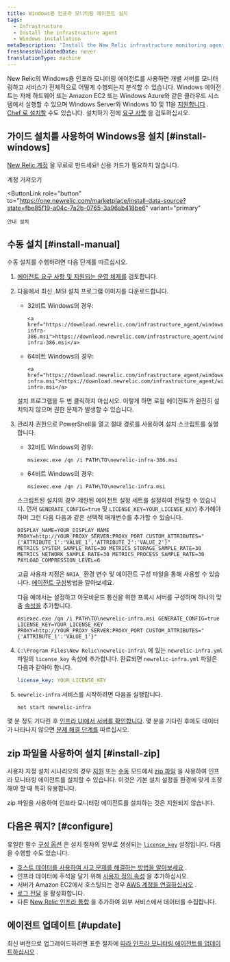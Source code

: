 ```yaml
---
title: Windows용 인프라 모니터링 에이전트 설치
tags:
  - Infrastructure
  - Install the infrastructure agent
  - Windows installation
metaDescription: 'Install the New Relic infrastructure monitoring agent for Windows with a simple headless MSI, and do basic configuration.'
freshnessValidatedDate: never
translationType: machine
---
```


New Relic의 Windows용 인프라 모니터링 에이전트를 사용하면 개별 서버를 모니터링하고 서비스가 전체적으로 어떻게 수행되는지 분석할 수 있습니다. Windows 에이전트는 자체 하드웨어 또는 Amazon EC2 또는 Windows Azure와 같은 클라우드 시스템에서 실행할 수 있으며 Windows Server와 Windows 10 및 11을 [지원합니다](/docs/infrastructure/install-infrastructure-agent/get-started/requirements-infrastructure-agent) . [Chef 로 설치할](/docs/infrastructure/new-relic-infrastructure/config-management-tools/configure-new-relic-infrastructure-using-chef) 수도 있습니다. 설치하기 전에 [요구 사항](/docs/infrastructure/new-relic-infrastructure/getting-started/compatibility-requirements-new-relic-infrastructurets) 을 검토하십시오.

## 가이드 설치를 사용하여 Windows용 설치 [#install-windows]

[New Relic 계정](https://newrelic.com/signup) 을 무료로 만드세요! 신용 카드가 필요하지 않습니다.

<ButtonGroup>
  <ButtonLink
    role="button"
    to="https://newrelic.com/signup"
    variant="primary"
  >
    계정 가져오기
  </ButtonLink>

  <ButtonLink
    role="button"
    to="https://one.newrelic.com/marketplace/install-data-source?state=fbe85f19-a04c-7a2b-0765-3a96ab418be6"
    variant="primary"
  >
    안내 설치
  </ButtonLink>
</ButtonGroup>

## 수동 설치 [#install-manual]

수동 설치를 수행하려면 다음 단계를 따르십시오.

1. [에이전트 요구 사항 및 지원되는 운영 체제를](/docs/infrastructure/new-relic-infrastructure/getting-started/compatibility-requirements-new-relic-infrastructure) 검토합니다.

2. 다음에서 최신 .MSI 설치 프로그램 이미지를 다운로드합니다.

   * 32비트 Windows의 경우:

     ```
     <a href="https://download.newrelic.com/infrastructure_agent/windows/386/newrelic-infra-386.msi">https://download.newrelic.com/infrastructure_agent/windows/386/newrelic-infra-386.msi</a>​
     ```

   * 64비트 Windows의 경우:

     ```
     <a href="https://download.newrelic.com/infrastructure_agent/windows/newrelic-infra.msi">https://download.newrelic.com/infrastructure_agent/windows/newrelic-infra.msi</a>
     ```

   <Callout variant="important">
     설치 프로그램을 두 번 클릭하지 마십시오. 이렇게 하면 로컬 에이전트가 완전히 설치되지 않으며 권한 문제가 발생할 수 있습니다.
   </Callout>

3. 관리자 권한으로 PowerShell을 열고 절대 경로를 사용하여 설치 스크립트를 실행합니다.

   * 32비트 Windows의 경우:

     ```shell
     msiexec.exe /qn /i PATH\TO\newrelic-infra-386.msi
     ```

   * 64비트 Windows의 경우:

     ```shell
     msiexec.exe /qn /i PATH\TO\newrelic-infra.msi
     ```

   스크립트된 설치의 경우 제한된 에이전트 설정 세트를 설정하여 전달할 수 있습니다. 먼저 `GENERATE_CONFIG=true` 및 `LICENSE_KEY=YOUR_LICENSE_KEY`) 추가해야 하며 그런 다음 다음과 같은 선택적 매개변수를 추가할 수 있습니다.

   ```shell
   DISPLAY_NAME=YOUR_DISPLAY_NAME PROXY=http://YOUR_PROXY_SERVER:PROXY_PORT CUSTOM_ATTRIBUTES="{'ATTRIBUTE_1':'VALUE_1','ATTRIBUTE_2':'VALUE_2'}" METRICS_SYSTEM_SAMPLE_RATE=30 METRICS_STORAGE_SAMPLE_RATE=30 METRICS_NETWORK_SAMPLE_RATE=30 METRICS_PROCESS_SAMPLE_RATE=30 PAYLOAD_COMPRESSION_LEVEL=6
   ```

   고급 사용자 지정은 `NRIA_` 환경 변수 및 에이전트 구성 파일을 통해 사용할 수 있습니다. [에이전트 구성](/docs/infrastructure/install-infrastructure-agent/configuration/configure-infrastructure-agent/)방법을 알아보세요.

   다음 예에서는 <InlinePopover type="licenseKey"/>설정하고 아웃바운드 통신을 위한 프록시 서버를 구성하며 하나의 맞춤 [속성을](/docs/using-new-relic/welcome-new-relic/get-started/glossary#attribute) 추가합니다.

   ```shell
   msiexec.exe /qn /i PATH\TO\newrelic-infra.msi GENERATE_CONFIG=true LICENSE_KEY=YOUR_LICENSE_KEY PROXY=http://YOUR_PROXY_SERVER:PROXY_PORT CUSTOM_ATTRIBUTES="{'ATTRIBUTE_1':'VALUE_1'}"
   ```

4. `C:\Program Files\New Relic\newrelic-infra\` 에 있는 `newrelic-infra.yml` 파일의 `license_key` 속성에 <InlinePopover type="licenseKey"/>추가합니다. 완료되면 `newrelic-infra.yml` 파일은 다음과 같아야 합니다.

   ```yml
   license_key: YOUR_LICENSE_KEY
   ```

5. `newrelic-infra` 서비스를 시작하려면 다음을 실행합니다.

   ```shell
   net start newrelic-infra
   ```

몇 분 정도 기다린 후 [인프라 UI에서 서버를 확인합니다](/docs/infrastructure/infrastructure-ui-pages/infra-ui-overview). 몇 분을 기다린 후에도 데이터가 나타나지 않으면 [문제 해결 단계를](/docs/infrastructure/new-relic-infrastructure/troubleshooting/no-data-appears-infrastructure) 따르십시오.

## zip 파일을 사용하여 설치 [#install-zip]

사용자 지정 설치 시나리오의 경우 [지원](/docs/infrastructure/install-configure-infrastructure/windows-installation/assisted-install-infrastructure-windows) 또는 [수동](/docs/infrastructure/install-configure-infrastructure/windows-installation/manual-install-infrastructure-windows) 모드에서 [zip 파일](https://download.newrelic.com/infrastructure_agent/binaries/windows/) 을 사용하여 인프라 모니터링 에이전트를 설치할 수 있습니다. 이것은 기본 설치 설정을 환경에 맞게 조정해야 할 때 특히 유용합니다.

<Callout variant="caution">
  zip 파일을 사용하여 인프라 모니터링 에이전트를 설치하는 것은 지원되지 않습니다.
</Callout>

<InstallFeedback/>

## 다음은 뭐지? [#configure]

유일한 필수 [구성 옵션](/docs/infrastructure/install-configure-infrastructure/configuration/configure-infrastructure-agent) 은 설치 절차의 일부로 생성되는 [`license_key`](/docs/Infrastructure-configure-your-agent#conf-license_key) 설정입니다. 다음을 수행할 수도 있습니다.

* [호스트 데이터를 사용하여 사고 문제를 해결하는 방법을 알아보세요](/docs/tutorial-troubleshoot-infra-hosts/diagnose-app-infra-data) .
* 인프라 데이터에 주석을 달기 위해 [사용자 정의 속성](/docs/Infrastructure-configure-your-agent#conf-custom_attributes) 을 추가하십시오.
* 서버가 Amazon EC2에서 호스팅되는 경우 [AWS 계정을 연결하십시오](/docs/infrastructure-amazon-aws-ec2-integration#connect) .
* [로그 전달](/docs/logs/enable-new-relic-logs/1-enable-logs/forward-your-logs-using-new-relic-infrastructure-agent) 을 활성화합니다.
* 다른 [New Relic 인프라 통합](/docs/infrastructure/integrations-getting-started/getting-started/introduction-infrastructure-integrations) 을 추가하여 외부 서비스에서 데이터를 수집합니다.

## 에이전트 업데이트 [#update]

최신 버전으로 업그레이드하려면 표준 절차에 [따라 인프라 모니터링 에이전트를 업데이트하십시오](/docs/infrastructure/new-relic-infrastructure/installation/update-infrastructure-agent) .